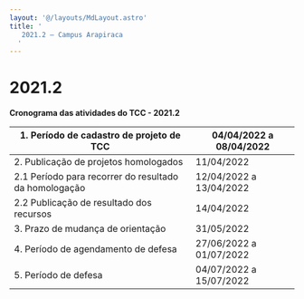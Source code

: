 ```yaml
---
layout: '@/layouts/MdLayout.astro'
title: '
   2021.2 — Campus Arapiraca
  '
---
```






2021\.2
=======










**Cronograma das atividades do TCC \- 2021\.2** 








| 1\. Período de cadastro de projeto de TCC | 04/04/2022 a 08/04/2022 |
| --- | --- |
| 2\. Publicação de projetos homologados | 11/04/2022 |
| 2\.1 Período para recorrer do resultado da homologação | 12/04/2022 a 13/04/2022 |
| 2\.2 Publicação de resultado dos recursos | 14/04/2022 |
| 3\. Prazo de mudança de orientação | 31/05/2022 |
| 4\. Período de agendamento de defesa | 27/06/2022 a 01/07/2022 |
| 5\. Período de defesa | 04/07/2022 a 15/07/2022 |












